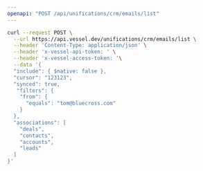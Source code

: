 ```yaml
---
openapi: "POST /api/unifications/crm/emails/list"
---
```


<RequestExample>

```bash Request
curl --request POST \
  --url https://api.vessel.dev/unifications/crm/emails/list \
  --header 'Content-Type: application/json' \
  --header 'x-vessel-api-token: ' \
  --header 'x-vessel-access-token: '\
  --data '{
  "include": { $native: false },
  "cursor": "123123",
  "synced": true,
   "filters": {
    "from": {
      "equals": "tom@bluecross.com"
    }
  },
  "associations": [
    "deals",
    "contacts",
    "accounts",
    "leads"
  ]
}'
```

</RequestExample>
